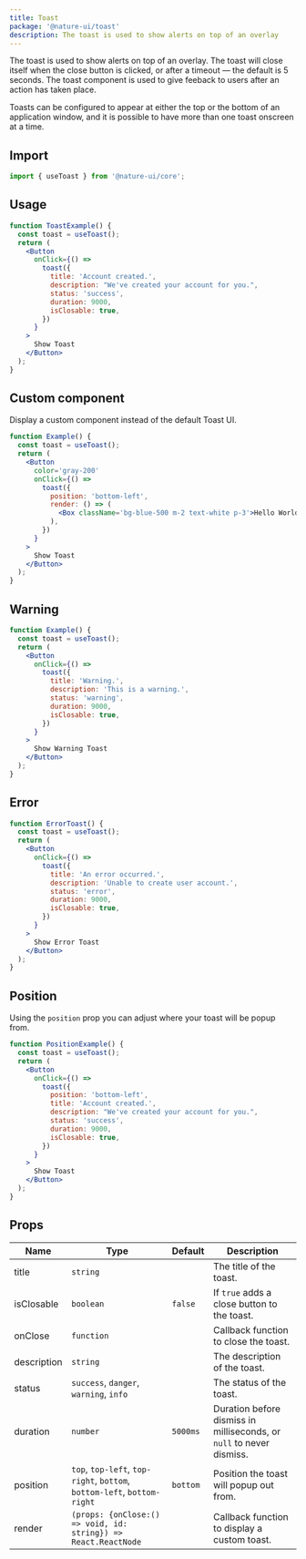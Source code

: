 ```yaml
---
title: Toast
package: '@nature-ui/toast'
description: The toast is used to show alerts on top of an overlay
---
```


The toast is used to show alerts on top of an overlay. The toast will close
itself when the close button is clicked, or after a timeout — the default is 5
seconds. The toast component is used to give feeback to users after an action
has taken place.

Toasts can be configured to appear at either the top or the bottom of an
application window, and it is possible to have more than one toast onscreen at a
time.

## Import

```js
import { useToast } from '@nature-ui/core';
```

## Usage

```jsx
function ToastExample() {
  const toast = useToast();
  return (
    <Button
      onClick={() =>
        toast({
          title: 'Account created.',
          description: "We've created your account for you.",
          status: 'success',
          duration: 9000,
          isClosable: true,
        })
      }
    >
      Show Toast
    </Button>
  );
}
```

## Custom component

Display a custom component instead of the default Toast UI.

```jsx
function Example() {
  const toast = useToast();
  return (
    <Button
      color='gray-200'
      onClick={() =>
        toast({
          position: 'bottom-left',
          render: () => (
            <Box className='bg-blue-500 m-2 text-white p-3'>Hello World</Box>
          ),
        })
      }
    >
      Show Toast
    </Button>
  );
}
```

## Warning

```jsx
function Example() {
  const toast = useToast();
  return (
    <Button
      onClick={() =>
        toast({
          title: 'Warning.',
          description: 'This is a warning.',
          status: 'warning',
          duration: 9000,
          isClosable: true,
        })
      }
    >
      Show Warning Toast
    </Button>
  );
}
```

## Error

```jsx
function ErrorToast() {
  const toast = useToast();
  return (
    <Button
      onClick={() =>
        toast({
          title: 'An error occurred.',
          description: 'Unable to create user account.',
          status: 'error',
          duration: 9000,
          isClosable: true,
        })
      }
    >
      Show Error Toast
    </Button>
  );
}
```

## Position

Using the `position` prop you can adjust where your toast will be popup from.

```jsx
function PositionExample() {
  const toast = useToast();
  return (
    <Button
      onClick={() =>
        toast({
          position: 'bottom-left',
          title: 'Account created.',
          description: "We've created your account for you.",
          status: 'success',
          duration: 9000,
          isClosable: true,
        })
      }
    >
      Show Toast
    </Button>
  );
}
```

## Props

| Name        | Type                                                                    | Default  | Description                                                          |
| ----------- | ----------------------------------------------------------------------- | -------- | -------------------------------------------------------------------- |
| title       | `string`                                                                |          | The title of the toast.                                              |
| isClosable  | `boolean`                                                               | `false`  | If `true` adds a close button to the toast.                          |
| onClose     | `function`                                                              |          | Callback function to close the toast.                                |
| description | `string`                                                                |          | The description of the toast.                                        |
| status      | `success`, `danger`, `warning`, `info`                                  |          | The status of the toast.                                             |
| duration    | `number`                                                                | `5000ms` | Duration before dismiss in milliseconds, or `null` to never dismiss. |
| position    | `top`, `top-left`, `top-right`, `bottom`, `bottom-left`, `bottom-right` | `bottom` | Position the toast will popup out from.                              |
| render      | `(props: {onClose:() => void, id: string}) => React.ReactNode`          |          | Callback function to display a custom toast.                         |
